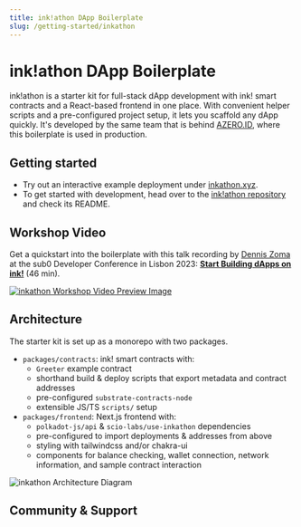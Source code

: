 ```yaml
---
title: ink!athon DApp Boilerplate
slug: /getting-started/inkathon 
---
```


# ink!athon DApp Boilerplate

ink!athon is a starter kit for full-stack dApp development with ink! smart contracts and a React-based frontend in one place. With convenient helper scripts and a pre-configured project setup, it lets you scaffold any dApp quickly. It's developed by the same team that is behind [AZERO.ID](https://azero.id), where this boilerplate is used in production.

## Getting started

* Try out an interactive example deployment under [inkathon.xyz](https://inkathon.xyz).
* To get started with development, head over to the [ink!athon repository](https://github.com/scio-labs/inkathon) and check its README.

## Workshop Video

Get a quickstart into the boilerplate with this talk recording by [Dennis Zoma](https://twitter.com/dennis_zoma) at the sub0 Developer Conference in Lisbon 2023: **[Start Building dApps on ink!](https://www.youtube.com/watch?v=SoNLZfsd0mQ)** (46 min).

[![inkathon Workshop Video Preview Image](/img/inkathon-workshop-video-preview.jpg)](https://www.youtube.com/watch?v=SoNLZfsd0mQ)

## Architecture

The starter kit is set up as a monorepo with two packages.

* `packages/contracts`: ink! smart contracts with:
  * `Greeter` example contract
  * shorthand build & deploy scripts that export metadata and contract addresses
  * pre-configured `substrate-contracts-node`
  * extensible JS/TS `scripts/` setup
* `packages/frontend`: Next.js frontend with:
  * `polkadot-js/api` & `scio-labs/use-inkathon` dependencies 
  * pre-configured to import deployments & addresses from above
  * styling with tailwindcss and/or chakra-ui
  * components for balance checking, wallet connection, network information, and sample contract interaction

![inkathon Architecture Diagram](/img/inkathon-architecture.jpg)


## Community & Support


<BigCTA
  title="Telegram Group"
  emphasized="Join"
  cta="the conversation"
  url="https://t.me/inkathon"
/>

